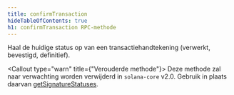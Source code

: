 ```yaml
---
title: confirmTransaction
hideTableOfContents: true
h1: confirmTransaction RPC-methode
---
```


Haal de huidige status op van een transactiehandtekening (verwerkt, bevestigd,
definitief).

<Callout type="warn" title={"Verouderde methode"}>
  Deze methode zal naar verwachting worden verwijderd in `solana-core` v2.0.
  Gebruik in plaats daarvan
  [getSignatureStatuses](/docs/rpc/http/getsignaturestatuses).
</Callout>
